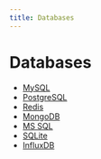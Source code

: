 ```yaml
---
title: Databases
---
```


# Databases

- [MySQL](/configuration/databases/mysql)
- [PostgreSQL](/configuration/databases/postgresql)
- [Redis](/configuration/databases/redis)
- [MongoDB](/configuration/databases/mongodb)
- [MS SQL](/configuration/databases/mssql)
- [SQLite](/configuration/databases/sqlite)
- [InfluxDB](/configuration/databases/influxdb)
